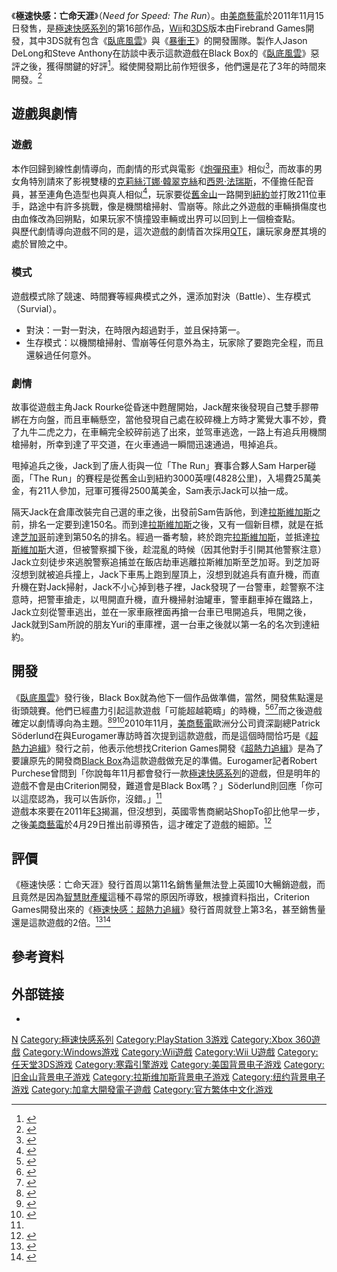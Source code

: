 {{noteTA
|G1=Games
}}
{{Infobox video game
| title        = 極速快感：亡命天涯
| english =  Need for Speed: The Run
| image = File:極速快感：亡命天涯.jpg
| caption      = 
| developer    = [[EA_Black_Box|EA Black Box]]<br />[[火牌遊戲|火牌遊戲]] <small>（Wii/3DS）</small><ref name=3DS>{{cite web |url=http://blogs.mercurynews.com/aei/2011/07/14/nfs-the-run-nintendo3ds/ |title=Need for Speed The Run on Nintendo 3DS offers different story, no running |publisher=mercurynews |date=2011-07-14 |accessdate=2011-09-06 |archive-date=2011-07-17 |archive-url=https://web.archive.org/web/20110717104322/http://blogs.mercurynews.com/aei/2011/07/14/nfs-the-run-nintendo3ds/ |dead-url=yes }}</ref>
| publisher    = {{vgrelease|WW|[[美商藝電|美商藝電]]|JP|[[世嘉|世嘉]]}}
| distributor  = 
| composer     = [['en'Brian_Tyler_(composer)|Brian Tyler]]、[[Mick_Gordon|Mick Gordon]]
| series       = [[極速快感系列|極速快感系列]]
| engine       = [[寒霜引擎|寒霜2]]<small>（仅限Microsoft Windows, PlayStation 3及Xbox 360版本）</small>
| platforms    = [[Microsoft_Windows|Microsoft Windows]]<br />[[Nintendo_3DS|Nintendo 3DS]]<br />[[PlayStation_3|PlayStation 3]]<br />[[Wii|Wii]]<br />[[Xbox_360|Xbox 360]]<br />[[Mobile_Phone|Mobile]]
| released     = {{vgrelease|NA|2011年11月15日<ref name="nfsrelease">{{cite web|url=http://pc.ign.com/articles/116/1164745p1.html|title=Need for Speed: The Run Announced|publisher=IGN|date=2011-04-28|accessdate=2011-06-06|archive-date=2013-05-17|archive-url=https://www.webcitation.org/6GfrWwSbv?url=http://www.ign.com/articles/2011/04/29/need-for-speed-the-run-announced|dead-url=no}}</ref>|AU|2011年11月17日<ref name="ebgames.com">{{cite web |url=http://www.ebgames.com/ps3/games/need-for-speed-the-run-limited-edition/90977 |title=Need for Speed: The Run Limited Edition for PlayStation 3 |publisher=EBGames |date= |accessdate=2011-11-12 |archive-url=https://web.archive.org/web/20111031022550/http://www.ebgames.com/ps3/games/need-for-speed-the-run-limited-edition/90977 |archive-date=2011-10-31 |dead-url=yes }}</ref>|EU|2011年11月18日<ref name="nfsrelease"/>|JP|2011年12月8日<ref>{{cite web |url=http://www.vg247.com/2011/09/17/need-for-speed-the-run-gets-december-1-release-in-japan/ |title=Need for Speed: The Run gets December 1 release in Japan |publisher=VG247 |date=2011-09-17 |accessdate=2011-11-12 |archive-date=2020-02-17 |archive-url=https://web.archive.org/web/20200217153055/https://www.vg247.com/2011/09/17/need-for-speed-the-run-gets-december-1-release-in-japan/ |dead-url=no }}</ref>}}
| genre        = [[競速遊戲|競速遊戲]]
| modes        = [[單人遊戲|單人遊戲]]、[[多人遊戲|多人遊戲]]
}}

《'''極速快感：亡命天涯'''》（''Need for Speed: The Run''）。由[[美商藝電|美商藝電]]於2011年11月15日發售，是[[極速快感系列|極速快感系列]]的第16部作品，[[Wii|Wii]]和[[3DS|3DS]]版本由Firebrand Games開發，其中3DS就有包含《[[極速快感：臥底風雲|臥底風雲]]》與《[[極速快感：暴衝王|暴衝王]]》的開發團隊。製作人Jason DeLong和Steve Anthony在訪談中表示這款遊戲在Black Box的《[[極速快感：臥底風雲|臥底風雲]]》惡評之後，獲得關鍵的好評<ref>{{Cite web
 |url         = http://www.gamerzines.com/ps3/previews/interview-nfs-the-run.html
 |title       = INTERVIEW: Need For Speed: The Run
 |accessdate  = 6 June 2011
 |author      = David Scammell
 |authorlink  = 
 |work        = GamerZines
 |publisher   = 
 |deadurl     = yes
 |archiveurl  = https://web.archive.org/web/20111119034448/http://www.gamerzines.com/ps3/previews/interview-nfs-the-run.html
 |archivedate = 2011年11月19日
}}</ref>。縱使開發期比前作短很多，他們還是花了3年的時間來開發。<ref>{{Cite web|url=http://live-event.ea.com/e3/chat/nfs|title=Video Walkthrough and Q&A with Need for Speed: The Run|accessdate=June 7, 2011|author=|authorlink=|work=[[美商藝電|美商藝電]]|publisher=|deadurl=yes|archiveurl=https://web.archive.org/web/20110609224610/http://live-event.ea.com/e3/chat/nfs|archivedate=2011年6月9日}}</ref>

== 遊戲與劇情 ==
=== 遊戲 ===
本作回歸到線性劇情導向，而劇情的形式與電影《[[炮彈飛車|炮彈飛車]]》相似<ref>{{Cite web |url=http://nfs.wikia.com/wiki/Need_for_Speed:_The_Run |title=Need for Speed: The Run at The Need for Speed Wiki - Need for Speed series information |access-date=2012-02-22 |archive-date=2018-06-27 |archive-url=https://web.archive.org/web/20180627220051/http://nfs.wikia.com/wiki/Need_for_Speed:_The_Run |dead-url=no }}</ref>，而故事的男女角特別請來了影視雙棲的[[克莉絲汀娜·韓翠克絲|克莉絲汀娜·韓翠克絲]]和[[西恩·法瑞斯|西恩·法瑞斯]]，不僅擔任配音員，甚至連角色造型也與真人相似<ref>{{Cite web
 |url         = http://xboxlife.tw/show.php?fid=2&tid=2005
 |title       = Need for Speed: The Run《極速快感：亡命天涯》邀來兩大名星擔當演出
 |accessdate  = 2011-10-24
 |author      = GYang
 |work        = Xbox Life
 |deadurl     = yes
 |archiveurl  = https://web.archive.org/web/20111025234535/http://xboxlife.tw/show.php?fid=2&tid=2005
 |archivedate = 2011-10-25
}}</ref>，玩家要從[[舊金山|舊金山]]一路開到[[紐約|紐約]]並打敗211位車手，路途中有許多挑戰，像是機關槍掃射、雪崩等。除此之外遊戲的車輛損傷度也由血條改為回朔點，如果玩家不慎撞毀車輛或出界可以回到上一個檢查點。<br />
與歷代劇情導向遊戲不同的是，這次遊戲的劇情首次採用[[QTE|QTE]]，讓玩家身歷其境的處於冒險之中。

=== 模式 ===
遊戲模式除了競速、時間賽等經典模式之外，還添加對決（Battle）、生存模式（Survial）。
*對決：一對一對決，在時限內超過對手，並且保持第一。
*生存模式：以機關槍掃射、雪崩等任何意外為主，玩家除了要跑完全程，而且還躲過任何意外。

=== 劇情 ===
故事從遊戲主角Jack Rourke從昏迷中甦醒開始，Jack醒來後發現自己雙手膠帶綁在方向盤，而且車輛懸空，當他發現自己處在絞碎機上方時才驚覺大事不妙，費了九牛二虎之力，在車輛完全絞碎前逃了出來，並驾車逃逸，一路上有追兵用機關槍掃射，所幸到達了平交道，在火車通過一瞬間迅速通過，甩掉追兵。

甩掉追兵之後，Jack到了唐人街與一位「The Run」賽事合夥人Sam Harper碰面，「The Run」的賽程是從舊金山到紐約3000英哩(4828公里)，入場費25萬美金，有211人參加，冠軍可獲得2500萬美金，Sam表示Jack可以抽一成。

隔天Jack在倉庫改裝完自己選的車之後，出發前Sam告訴他，到達[[拉斯維加斯|拉斯維加斯]]之前，排名一定要到達150名。而到達[[拉斯維加斯|拉斯維加斯]]之後，又有一個新目標，就是在抵達[[芝加哥|芝加哥]]前達到第50名的排名。經過一番考驗，終於跑完[[拉斯維加斯|拉斯維加斯]]，並抵達[[拉斯維加斯|拉斯維加斯]]大道，但被警察攔下後，趁混亂的時候（因其他對手引開其他警察注意）Jack立刻徒步來逃脫警察追捕並在飯店劫車逃離拉斯維加斯至芝加哥。到芝加哥沒想到就被追兵撞上，Jack下車馬上跑到屋頂上，沒想到就追兵有直升機，而直升機在對Jack掃射，Jack不小心掉到巷子裡，Jack發現了一台警車，趁警察不注意時，把警車搶走，以甩開直升機，直升機掃射油罐車，警車翻車掉在鐵路上，Jack立刻從警車逃出，並在一家車廠裡面再搶一台車已甩開追兵，甩開之後，Jack就到Sam所說的朋友Yuri的車庫裡，選一台車之後就以第一名的名次到達紐約。

== 開發 ==

《[[極速快感：臥底風雲|臥底風雲]]》發行後，Black Box就為他下一個作品做準備，當然，開發焦點還是街頭競賽。他們已經盡力引起這款遊戲「可能超越範疇」的時機，<ref name="EG2">{{cite web |url=http://www.eurogamer.net/articles/ea-black-box-doing-secret-nfs-game |title=EA Black Box doing secret NFS game |author=Rob Purchese |publisher=[[Eurogamer|Eurogamer]] |date=2009-01-30 |accessdate=2009-01-31 |archive-date=2012-07-29 |archive-url=https://www.webcitation.org/69WSgQBNn?url=http://www.eurogamer.net/articles/ea-black-box-doing-secret-nfs-game |dead-url=no }}</ref><ref name="Primotech">{{cite web |url=http://www.primotechnology.com/2009/05/14/criterion-developing-need-for-speed-title-for-release-in-2010/ |title=Criterion Developing Need for Sped Title for Release in 2010 |author=Alex Petraglia |date=2009-05-14 |publisher=Primotech |accessdate=2009-10-26 |deadurl=yes |archiveurl=https://web.archive.org/web/20091129054458/http://www.primotechnology.com/2009/05/14/criterion-developing-need-for-speed-title-for-release-in-2010/ |archivedate=2009-11-29 }}</ref><ref name="Keith Munro">{{cite interview |last=Munro |first=Keith |interviewer=Tor Thorsen |title=EA readying Need for Speed threesome |url=http://www.gamespot.com/news/6203924.html |format=Transcript |program=[[GameSpot|GameSpot]] |date=2009-01-30 |accessdate=2009-10-21 |archive-date=2012-02-11 |archive-url=https://web.archive.org/web/20120211003750/http://www.gamespot.com/news/6203924.html |dead-url=no }}</ref>而之後遊戲確定以劇情導向為主題。<ref name="nfs2011">{{cite web |url=http://ca.linkedin.com/pub/rees-savidis/16/868/406 |title=LinkedIn profile |author=Rees Savidis |date=2010-07-02 |accessdate=2010-07-02 |archiveurl=https://www.webcitation.org/5qv3iNx3R?url=http://ca.linkedin.com/pub/rees-savidis/16/868/406 |archivedate=2010-07-02 |deadurl=yes }}</ref><ref name="nfs2011-2">{{cite web |url=http://www.joystiq.com/2010/07/01/need-for-speed-shift-2-black-box-developed-nfs-both-hinted-for/ |title=Need for Speed: Shift 2, Black Box-developed NFS both hinted for 2011 |author=James Ransom-Wiley |date=2010-07-01 |publisher=Joystiq |accessdate=2010-08-05 |archive-url=https://web.archive.org/web/20110629213533/http://www.joystiq.com/2010/07/01/need-for-speed-shift-2-black-box-developed-nfs-both-hinted-for/ |archive-date=2011-06-29 |dead-url=yes }}</ref><ref name="nfs-future">{{cite web |url=http://www.eurogamer.net/articles/2010-11-02-the-future-of-need-for-speed-revealed-interview |title=The future of Need for Speed revealed |date=2010-11-02 |author=Robert Purchese |publisher=[[Eurogamer|Eurogamer]] |accessdate=2010-11-14 |archive-date=2019-12-08 |archive-url=https://web.archive.org/web/20191208083525/https://www.eurogamer.net/articles/2010-11-02-the-future-of-need-for-speed-revealed-interview |dead-url=no }}</ref>2010年11月，[[美商藝電|美商藝電]]歐洲分公司資深副總Patrick Söderlund在與Eurogamer專訪時首次提到這款遊戲，而是這個時間恰巧是《[[極速快感：超熱力追緝|超熱力追緝]]》發行之前，他表示他想找Criterion Games開發《[[極速快感：超熱力追緝|超熱力追緝]]》是為了要讓原先的開發商[[EA_Black_Box|Black Box]]為這款遊戲做充足的準備。Eurogamer記者Robert Purchese曾問到「你說每年11月都會發行一款[[極速快感系列|極速快感系列]]的遊戲，但是明年的遊戲不會是由Criterion開發，難道會是Black Box嗎？」Söderlund則回應「你可以這麼認為，我可以告訴你，沒錯。」<ref name="nfs-future"/><br />

遊戲本來要在2011年[[E3电子娱乐展|E3]]揭漏，但沒想到，英國零售商網站ShopTo卻比他早一步，之後[[美商藝電|美商藝電]]於4月29日推出前導預告，這才確定了遊戲的細節。<ref name="NFSTR- details">{{cite web |url=http://www.vg247.com/2011/04/28/need-for-speed-the-run-listed-on-shop-to/ |title=Need for Speed: The Run – first trailer, details |date=2010-04-29 |accessdate=2011-05-01 |publisher=VG247 |archive-date=2021-01-26 |archive-url=https://web.archive.org/web/20210126160321/https://www.vg247.com/2011/04/28/need-for-speed-the-run-listed-on-shop-to/ |dead-url=no }}</ref>
{{clear}}

== 評價 ==
{{VG reviews
| GR = X360: 69.91%<ref>{{cite web | url=http://www.gamerankings.com/xbox360/628144-need-for-speed-the-run/index.html | title=Need for Speed: The Run for Xbox 360 - GameRankings | publisher=GameRankings.com | accessdate=2012-03-01 | archive-date=2019-12-09 | archive-url=https://web.archive.org/web/20191209012058/https://www.gamerankings.com/xbox360/628144-need-for-speed-the-run/index.html | dead-url=no }}</ref><br />
PS3: 65.88%<ref>{{cite web | url=http://www.gamerankings.com/ps3/628143-need-for-speed-the-run/index.html | title=Need for Speed: The Run for PlayStation 3 - GameRankings | publisher=GameRankings.com | accessdate=2012-03-01 | archive-date=2019-12-09 | archive-url=https://web.archive.org/web/20191209012034/https://www.gamerankings.com/ps3/628143-need-for-speed-the-run/index.html | dead-url=no }}</ref>
| MC = X360: 67/100<ref>{{cite web | url=http://www.metacritic.com/game/xbox-360/need-for-speed-the-run | title=Need for Speed: The Run for Xbox 360 | publisher=[[metacritic|metacritic]] | accessdate=2012-03-01 | archive-date=2020-09-29 | archive-url=https://web.archive.org/web/20200929211210/https://www.metacritic.com/game/xbox-360/need-for-speed-the-run | dead-url=no }}</ref>
PS3: 65/100<ref>{{Cite web |url=http://www.metacritic.com/game/playstation-3/need-for-speed-the-run |title=存档副本 |access-date=2012-02-15 |archive-date=2020-09-28 |archive-url=https://web.archive.org/web/20200928154718/https://www.metacritic.com/game/playstation-3/need-for-speed-the-run |dead-url=no }}</ref>
| 1UP = C+<ref>{{Cite web |url=http://www.1up.com/reviews/need-for-speed-the-run-pc-ps3-xbox360 |title=存档副本 |access-date=2012-02-15 |archive-date=2016-03-05 |archive-url=https://web.archive.org/web/20160305013029/http://www.1up.com/reviews/need-for-speed-the-run-pc-ps3-xbox360 |dead-url=no }}</ref>
| Edge = 3/10 <ref>{{Cite web |url=http://www.edge-online.com/reviews/need-speed-run-review |title=存档副本 |accessdate=2012-02-15 |archive-date=2012-04-01 |archive-url=https://web.archive.org/web/20120401171229/http://www.edge-online.com/reviews/need-speed-run-review |dead-url=no }}</ref>
| EuroG = 5/10<ref name="eurogamer.net">{{Cite web |url=http://www.eurogamer.net/articles/2011-11-14-need-for-speed-the-run-review |title=存档副本 |access-date=2012-02-15 |archive-date=2019-10-07 |archive-url=https://web.archive.org/web/20191007142823/https://www.eurogamer.net/articles/2011-11-14-need-for-speed-the-run-review |dead-url=no }}</ref>
| GRadar = 8/10<ref name="eurogamer.net"/><ref>{{Cite web |url=http://www.gamesradar.com/need-speed-run-review/ |title=存档副本 |access-date=2012-02-15 |archive-date=2012-01-18 |archive-url=https://web.archive.org/web/20120118153426/http://www.gamesradar.com/need-speed-run-review/ |dead-url=no }}</ref>
| IGN = 6.5/10<ref>{{Cite web |url=http://xbox360.ign.com/articles/121/1212405p1.html |title=存档副本 |access-date=2012-02-15 |archive-url=https://web.archive.org/web/20120531021820/http://xbox360.ign.com/articles/121/1212405p1.html |archive-date=2012-05-31 |dead-url=yes }}</ref>
| GT = 8.4/10<ref>{{Cite web |url=http://www.gametrailers.com/gamereview.php?id=14791 |title=存档副本 |access-date=2012-02-15 |archive-date=2012-01-22 |archive-url=https://web.archive.org/web/20120122074210/http://www.gametrailers.com/gamereview.php?id=14791 |dead-url=no }}</ref>
| GSpot = 
| VG = 6/10<ref>{{Cite web |url=http://www.videogamer.com/ps3/nfs_the_run/review.html |title=存档副本 |access-date=2012-02-15 |archive-date=2016-03-07 |archive-url=https://web.archive.org/web/20160307115217/http://www.videogamer.com/ps3/nfs_the_run/review.html |dead-url=no }}</ref>
| GamePro = 6/10<ref>https://www.webcitation.org/query?url=http://www.gamepro.com/article/reviews/224897/review-need-for-speed-the-run-360-ps3/&date=2011-11-30+22:32:05</ref>
| GI = 7.8<ref>{{Cite web |url=http://www.metacritic.com/game/playstation-3/need-for-speed-the-run/critic-reviews |title=存档副本 |access-date=2012-02-15 |archive-date=2018-03-31 |archive-url=https://web.archive.org/web/20180331112637/http://www.metacritic.com/game/playstation-3/need-for-speed-the-run/critic-reviews |dead-url=no }}</ref>
| rev1 = [[Joystiq|Joystiq]]
| rev1Score = {{rating|3|5}}<ref>http://www.joystiq.com/2011/11/14/need-for-speed-{{Dead link|date=2019年6月 |bot=InternetArchiveBot |fix-attempted=yes }}
the-run-review-drive-angry/</ref>
| ONM = 62%
}}
《極速快感：亡命天涯》發行首周以第11名銷售量無法登上英國10大暢銷遊戲，而且竟然是因為[[智慧財產權|智慧財產權]]這種不尋常的原因所導致，根據資料指出，Criterion Games開發出來的《[[極速快感：超熱力追緝|極速快感：超熱力追緝]]》發行首周就登上第3名，甚至銷售量還是這款遊戲的2倍。<ref>{{Cite web
|url= http://www.eurogamer.net/articles/2011-11-21-uk-top-40-cod-mw3-denies-assassins-creed-article
|title= UK Top 40: Call of Duty: Modern Warfare 3 denies Assassin's Creed
|accessdate= 21 November 2011
|author= Tom Phillips
|authorlink= http://www.eurogamer.net/author/639
|work= Eurogamer
|archive-date= 2011-11-23
|archive-url= https://web.archive.org/web/20111123162841/http://www.eurogamer.net/articles/2011-11-21-uk-top-40-cod-mw3-denies-assassins-creed-article
|dead-url= no
}}</ref><ref>{{Cite web
|url= http://www.mcvuk.com/news/read/uk-charts-modern-warfare-3-resists-new-release-rivals/087444
|title= UK CHARTS: Modern Warfare 3 resists new release rivals
|accessdate= November 21, 2011
|author= Ben Parfitt
|authorlink= http://www.mcvuk.com/user/read/12
|work= MCV
|archive-date= 2011-11-23
|archive-url= https://web.archive.org/web/20111123162244/http://www.mcvuk.com/news/read/uk-charts-modern-warfare-3-resists-new-release-rivals/087444
|dead-url= no
}}</ref>

== 參考資料 ==
{{reflist|2}}

== 外部链接 ==
* {{official|http://www.needforspeed.com/therun}}

{{极品飞车系列}}

{{DEFAULTSORT:Need for Speed, The Run}}
[[Category:2011年电子游戏|N]]
[[Category:極速快感系列|Category:極速快感系列]]
[[Category:PlayStation_3游戏|Category:PlayStation 3游戏]]
[[Category:Xbox_360遊戲|Category:Xbox 360遊戲]]
[[Category:Windows游戏|Category:Windows游戏]]
[[Category:Wii遊戲|Category:Wii遊戲]]
[[Category:Wii_U遊戲|Category:Wii U遊戲]]
[[Category:任天堂3DS游戏|Category:任天堂3DS游戏]]
[[Category:寒霜引擎游戏|Category:寒霜引擎游戏]]
[[Category:美国背景电子游戏|Category:美国背景电子游戏]]
[[Category:旧金山背景电子游戏|Category:旧金山背景电子游戏]]
[[Category:拉斯维加斯背景电子游戏|Category:拉斯维加斯背景电子游戏]]
[[Category:纽约背景电子游戏|Category:纽约背景电子游戏]]
[[Category:加拿大開發電子遊戲|Category:加拿大開發電子遊戲]]
[[Category:官方繁体中文化游戏|Category:官方繁体中文化游戏]]